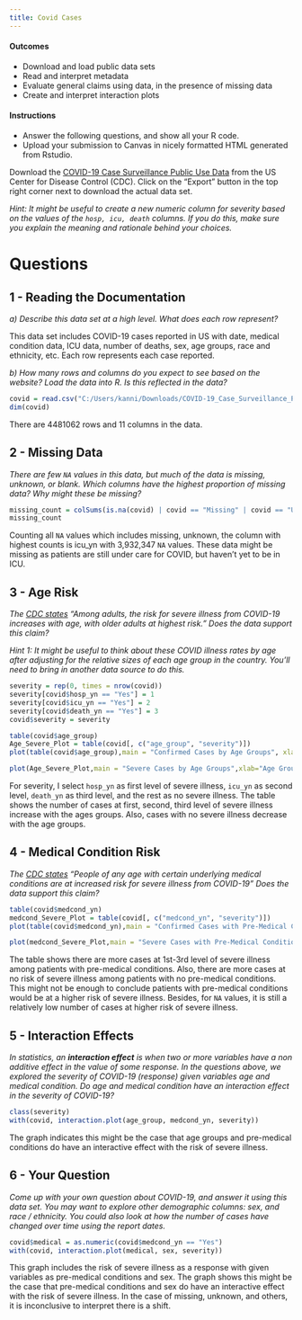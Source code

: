 ```yaml
---
title: Covid Cases
---
```


#### Outcomes

- Download and load public data sets
- Read and interpret metadata
- Evaluate general claims using data, in the presence of missing data
- Create and interpret interaction plots


#### Instructions

- Answer the following questions, and show all your R code.
- Upload your submission to Canvas in nicely formatted HTML generated from Rstudio.

Download the [COVID-19 Case Surveillance Public Use Data](https://data.cdc.gov/Case-Surveillance/COVID-19-Case-Surveillance-Public-Use-Data/vbim-akqf) from the US Center for Disease Control (CDC).
Click on the "Export" button in the top right corner next to download the actual data set.

_Hint: It might be useful to create a new numeric column for severity based on the values of the `hosp, icu, death` columns.
If you do this, make sure you explain the meaning and rationale behind your choices._


# Questions

## 1 - Reading the Documentation

_a) Describe this data set at a high level.
What does each row represent?_

This data set includes COVID-19 cases reported in US with date, medical condition data, ICU data, number of deaths, sex, age groups, race and ethnicity, etc. Each row represents each case reported.

_b) How many rows and columns do you expect to see based on the website?
Load the data into R.
Is this reflected in the data?_

```r
covid = read.csv("C:/Users/kanni/Downloads/COVID-19_Case_Surveillance_Public_Use_Data.csv")
dim(covid)
```

There are 4481062 rows and 11 columns in the data.


## 2 - Missing Data
 
_There are few `NA` values in this data, but much of the data is missing, unknown, or blank.
Which columns have the highest proportion of missing data?
Why might these be missing?_

```r
missing_count = colSums(is.na(covid) | covid == "Missing" | covid == "Unknown")
missing_count
```

Counting all `NA` values which includes missing, unknown, the column with highest counts is icu_yn with 3,932,347 `NA` values. These data might be missing as patients are still under care for COVID, but haven't yet to be in ICU.


## 3 - Age Risk

_The [CDC states](https://www.cdc.gov/coronavirus/2019-ncov/need-extra-precautions/older-adults.html) "Among adults, the risk for severe illness from COVID-19 increases with age, with older adults at highest risk."
Does the data support this claim?_

_Hint 1: It might be useful to think about these COVID illness rates by age after adjusting     for the relative sizes of each age group in the country.
You'll need to bring in another data source to do this._


```r
severity = rep(0, times = nrow(covid))
severity[covid$hosp_yn == "Yes"] = 1
severity[covid$icu_yn == "Yes"] = 2
severity[covid$death_yn == "Yes"] = 3
covid$severity = severity

table(covid$age_group)
Age_Severe_Plot = table(covid[, c("age_group", "severity")])
plot(table(covid$age_group),main = "Confirmed Cases by Age Groups", xlab = "Age Groups", ylab ="Confirmed Cases")

plot(Age_Severe_Plot,main = "Severe Cases by Age Groups",xlab="Age Groups",ylab="Severity Level")
```

For severity, I select `hosp_yn` as first level of severe illness, `icu_yn` as second level, `death_yn` as third level, and the rest as no severe illness. The table shows the number of cases at first, second, third level of severe illness increase with the ages groups. Also, cases with no severe illness decrease with the age groups.


## 4 - Medical Condition Risk

_The [CDC states](https://www.cdc.gov/coronavirus/2019-ncov/need-extra-precautions/people-with-medical-conditions.html) "People of any age with certain underlying medical conditions are at increased risk for severe illness from COVID-19"
Does the data support this claim?_

```r
table(covid$medcond_yn)
medcond_Severe_Plot = table(covid[, c("medcond_yn", "severity")])
plot(table(covid$medcond_yn),main = "Confirmed Cases with Pre-Medical Conditions", xlab = "Pre-Medical Conditions", ylab ="Confirmed Cases")

plot(medcond_Severe_Plot,main = "Severe Cases with Pre-Medical Conditions",xlab="Pre-Medical Conditions",ylab="Severity Level")
```

The table shows there are more cases at 1st-3rd level of severe illness among patients with pre-medical conditions. Also, there are more cases at no risk of severe illness among patients with no pre-medical conditions. This might not be enough to conclude patients with pre-medical conditions would be at a higher risk of severe illness. Besides, for `NA` values, it is still a relatively low number of cases at higher risk of severe illness.


## 5 - Interaction Effects

_In statistics, an __interaction effect__ is when two or more variables have a non additive effect in the value of some response.
In the questions above, we explored the severity of COVID-19 (response) given variables age and medical condition.
Do age and medical condition have an interaction effect in the severity of COVID-19?_

```r
class(severity)
with(covid, interaction.plot(age_group, medcond_yn, severity))
```

The graph indicates this might be the case that age groups and pre-medical conditions do have an interactive effect with the risk of severe illness.


## 6 - Your Question

_Come up with your own question about COVID-19, and answer it using this data set.
You may want to explore other demographic columns: sex, and race / ethnicity.
You could also look at how the number of cases have changed over time using the report dates._

```r
covid$medical = as.numeric(covid$medcond_yn == "Yes")
with(covid, interaction.plot(medical, sex, severity))
```

This graph includes the risk of severe illness as a response with given variables as pre-medical conditions and sex. The graph shows this might be the case that pre-medical conditions and sex do have an interactive effect with the risk of severe illness. In the case of missing, unknown, and others, it is inconclusive to interpret there is a shift.




